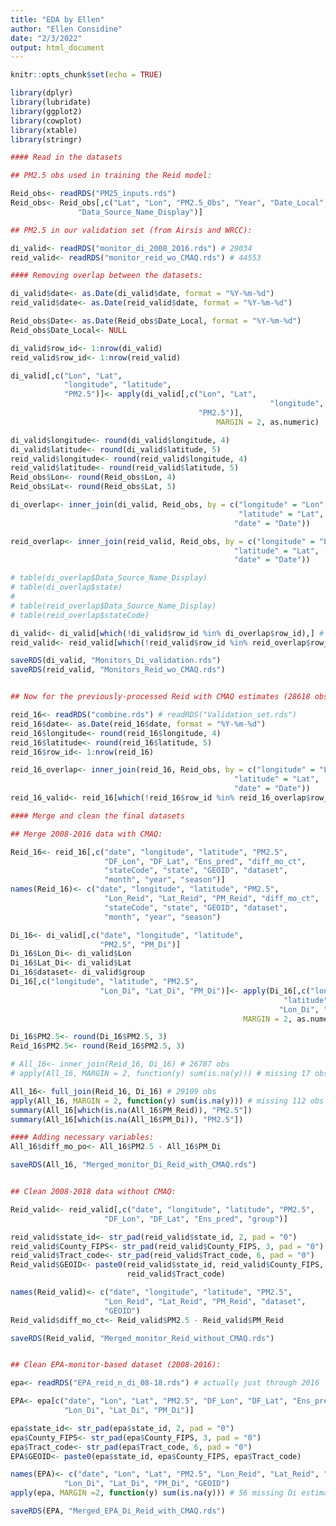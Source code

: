 ```yaml
---
title: "EDA by Ellen"
author: "Ellen Considine"
date: "2/3/2022"
output: html_document
---
```


```r
knitr::opts_chunk$set(echo = TRUE)
```

```r
library(dplyr)
library(lubridate)
library(ggplot2)
library(cowplot)
library(xtable)
library(stringr)
```

```r
#### Read in the datasets

## PM2.5 obs used in training the Reid model:

Reid_obs<- readRDS("PM25_inputs.rds")
Reid_obs<- Reid_obs[,c("Lat", "Lon", "PM2.5_Obs", "Year", "Date_Local",
               "Data_Source_Name_Display")]

## PM2.5 in our validation set (from Airsis and WRCC):

di_valid<- readRDS("monitor_di_2008_2016.rds") # 29034
reid_valid<- readRDS("monitor_reid_wo_CMAQ.rds") # 44553

```


```r

#### Removing overlap between the datasets:

di_valid$date<- as.Date(di_valid$date, format = "%Y-%m-%d")
reid_valid$date<- as.Date(reid_valid$date, format = "%Y-%m-%d")

Reid_obs$Date<- as.Date(Reid_obs$Date_Local, format = "%Y-%m-%d")
Reid_obs$Date_Local<- NULL

di_valid$row_id<- 1:nrow(di_valid)
reid_valid$row_id<- 1:nrow(reid_valid)

di_valid[,c("Lon", "Lat",
            "longitude", "latitude",
            "PM2.5")]<- apply(di_valid[,c("Lon", "Lat", 
                                                          "longitude", "latitude",
                                          "PM2.5")],
                                              MARGIN = 2, as.numeric)

di_valid$longitude<- round(di_valid$longitude, 4)
di_valid$latitude<- round(di_valid$latitude, 5)
reid_valid$longitude<- round(reid_valid$longitude, 4)
reid_valid$latitude<- round(reid_valid$latitude, 5)
Reid_obs$Lon<- round(Reid_obs$Lon, 4)
Reid_obs$Lat<- round(Reid_obs$Lat, 5)

di_overlap<- inner_join(di_valid, Reid_obs, by = c("longitude" = "Lon", 
                                                   "latitude" = "Lat",
                                                  "date" = "Date"))

reid_overlap<- inner_join(reid_valid, Reid_obs, by = c("longitude" = "Lon",
                                                  "latitude" = "Lat",
                                                  "date" = "Date"))

# table(di_overlap$Data_Source_Name_Display)
# table(di_overlap$state)
# 
# table(reid_overlap$Data_Source_Name_Display)
# table(reid_overlap$stateCode)

di_valid<- di_valid[which(!di_valid$row_id %in% di_overlap$row_id),] # 26899 obs
reid_valid<- reid_valid[which(!reid_valid$row_id %in% reid_overlap$row_id),] # 41179 obs

saveRDS(di_valid, "Monitors_Di_validation.rds")
saveRDS(reid_valid, "Monitors_Reid_wo_CMAQ.rds")


## Now for the previously-processed Reid with CMAQ estimates (28618 obs)

reid_16<- readRDS("combine.rds") # readRDS("Validation_set.rds")
reid_16$date<- as.Date(reid_16$date, format = "%Y-%m-%d")
reid_16$longitude<- round(reid_16$longitude, 4)
reid_16$latitude<- round(reid_16$latitude, 5)
reid_16$row_id<- 1:nrow(reid_16)

reid_16_overlap<- inner_join(reid_16, Reid_obs, by = c("longitude" = "Lon",
                                                  "latitude" = "Lat",
                                                  "date" = "Date"))
reid_16_valid<- reid_16[which(!reid_16$row_id %in% reid_16_overlap$row_id),] # 26863 obs

```

```r

#### Merge and clean the final datasets

## Merge 2008-2016 data with CMAQ:

Reid_16<- reid_16[,c("date", "longitude", "latitude", "PM2.5",
                     "DF_Lon", "DF_Lat", "Ens_pred", "diff_mo_ct",
                     "stateCode", "state", "GEOID", "dataset",
                     "month", "year", "season")]
names(Reid_16)<- c("date", "longitude", "latitude", "PM2.5",
                     "Lon_Reid", "Lat_Reid", "PM_Reid", "diff_mo_ct",
                     "stateCode", "state", "GEOID", "dataset",
                     "month", "year", "season")

Di_16<- di_valid[,c("date", "longitude", "latitude", 
                    "PM2.5", "PM_Di")]
Di_16$Lon_Di<- di_valid$Lon
Di_16$Lat_Di<- di_valid$Lat
Di_16$dataset<- di_valid$group
Di_16[,c("longitude", "latitude", "PM2.5", 
                    "Lon_Di", "Lat_Di", "PM_Di")]<- apply(Di_16[,c("longitude", 
                                                             "latitude", "PM2.5", 
                                                            "Lon_Di", "Lat_Di", "PM_Di")],
                                                    MARGIN = 2, as.numeric)

Di_16$PM2.5<- round(Di_16$PM2.5, 3)
Reid_16$PM2.5<- round(Reid_16$PM2.5, 3)

# All_16<- inner_join(Reid_16, Di_16) # 26787 obs
# apply(All_16, MARGIN = 2, function(y) sum(is.na(y))) # missing 17 obs from Di

All_16<- full_join(Reid_16, Di_16) # 29109 obs 
apply(All_16, MARGIN = 2, function(y) sum(is.na(y))) # missing 112 obs from Reid, 2210 from Di (in addition to 17 above)
summary(All_16[which(is.na(All_16$PM_Reid)), "PM2.5"])
summary(All_16[which(is.na(All_16$PM_Di)), "PM2.5"])

#### Adding necessary variables:
All_16$diff_mo_po<- All_16$PM2.5 - All_16$PM_Di

saveRDS(All_16, "Merged_monitor_Di_Reid_with_CMAQ.rds")


## Clean 2008-2018 data without CMAQ:

Reid_valid<- reid_valid[,c("date", "longitude", "latitude", "PM2.5",
                     "DF_Lon", "DF_Lat", "Ens_pred", "group")]

reid_valid$state_id<- str_pad(reid_valid$state_id, 2, pad = "0")
reid_valid$County_FIPS<- str_pad(reid_valid$County_FIPS, 3, pad = "0")
reid_valid$Tract_code<- str_pad(reid_valid$Tract_code, 6, pad = "0")
Reid_valid$GEOID<- paste0(reid_valid$state_id, reid_valid$County_FIPS, 
                          reid_valid$Tract_code)

names(Reid_valid)<- c("date", "longitude", "latitude", "PM2.5",
                     "Lon_Reid", "Lat_Reid", "PM_Reid", "dataset",
                     "GEOID")
Reid_valid$diff_mo_ct<- Reid_valid$PM2.5 - Reid_valid$PM_Reid

saveRDS(Reid_valid, "Merged_monitor_Reid_without_CMAQ.rds")


## Clean EPA-monitor-based dataset (2008-2016):

epa<- readRDS("EPA_reid_n_di_08-18.rds") # actually just through 2016

EPA<- epa[c("date", "Lon", "Lat", "PM2.5", "DF_Lon", "DF_Lat", "Ens_pred",
            "Lon_Di", "Lat_Di", "PM_Di")]

epa$state_id<- str_pad(epa$state_id, 2, pad = "0")
epa$County_FIPS<- str_pad(epa$County_FIPS, 3, pad = "0")
epa$Tract_code<- str_pad(epa$Tract_code, 6, pad = "0")
EPA$GEOID<- paste0(epa$state_id, epa$County_FIPS, epa$Tract_code)

names(EPA)<- c("date", "Lon", "Lat", "PM2.5", "Lon_Reid", "Lat_Reid", "PM_Reid",
            "Lon_Di", "Lat_Di", "PM_Di", "GEOID")
apply(epa, MARGIN =2, function(y) sum(is.na(y))) # 56 missing Di estimates

saveRDS(EPA, "Merged_EPA_Di_Reid_with_CMAQ.rds")

```

